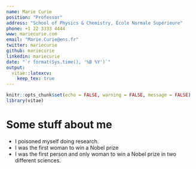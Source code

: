 ```yaml
---
name: Marie Curie
position: "Professor"
address: "School of Physics & Chemistry, École Normale Supérieure"
phone: +1 22 3333 4444
www: mariecurie.com
email: "Marie.Curie@ens.fr"
twitter: mariecurie
github: mariecurie
linkedin: mariecurie
date: "`r format(Sys.time(), '%B %Y')`"
output: 
  vitae::latexcv:
    keep_tex: true
---
```


```r
knitr::opts_chunk$set(echo = FALSE, warning = FALSE, message = FALSE)
library(vitae)
```

# Some stuff about me

 * I poisoned myself doing research.
 * I was the first woman to win a Nobel prize
 * I was the first person and only woman to win a Nobel prize in two different sciences.
